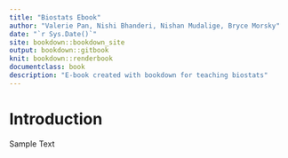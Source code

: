 ```yaml
---
title: "Biostats Ebook"
author: "Valerie Pan, Nishi Bhanderi, Nishan Mudalige, Bryce Morsky"
date: "`r Sys.Date()`"
site: bookdown::bookdown_site
output: bookdown::gitbook
knit: bookdown::renderbook
documentclass: book
description: "E-book created with bookdown for teaching biostats"
---
```


# Introduction

Sample Text
